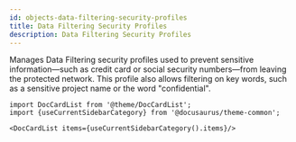```yaml
---
id: objects-data-filtering-security-profiles
title: Data Filtering Security Profiles
description: Data Filtering Security Profiles
---
```




Manages Data Filtering security profiles used to prevent sensitive information—such as credit card or social security numbers—from leaving the
protected network. This profile also allows filtering on key words, such as a sensitive project name or the word "confidential".




```mdx-code-block
import DocCardList from '@theme/DocCardList';
import {useCurrentSidebarCategory} from '@docusaurus/theme-common';

<DocCardList items={useCurrentSidebarCategory().items}/>
```
      